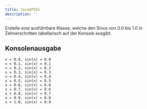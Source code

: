 ```yaml
---
title: JavaAPI01
description: ''
---
```



Erstelle eine ausführbare Klasse, welche den Sinus von 0.0 bis 1.0 in
Zehnerschritten tabellarisch auf der Konsole ausgibt.

## Konsolenausgabe

```console
x = 0.0, sin(x) = 0.0
x = 0.1, sin(x) = 0.1
x = 0.2, sin(x) = 0.2
x = 0.3, sin(x) = 0.3
x = 0.4, sin(x) = 0.4
x = 0.5, sin(x) = 0.5
x = 0.6, sin(x) = 0.6
x = 0.7, sin(x) = 0.6
x = 0.8, sin(x) = 0.7
x = 0.9, sin(x) = 0.8
x = 1.0, sin(x) = 0.8
```

<Exercise pullRequest="30" branchSuffix="java-api/01" />
